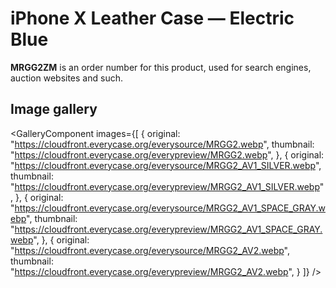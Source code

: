
# iPhone X Leather Case — Electric Blue

<Callout type='info' emoji='👉🏻'>**MRGG2ZM** is an order number for this product, used for search engines, auction websites and such.</Callout>

## Image gallery

<GalleryComponent
    images={[
      {
        original: "https://cloudfront.everycase.org/everysource/MRGG2.webp",
        thumbnail: "https://cloudfront.everycase.org/everypreview/MRGG2.webp",
      },
      {
        original: "https://cloudfront.everycase.org/everysource/MRGG2_AV1_SILVER.webp",
        thumbnail: "https://cloudfront.everycase.org/everypreview/MRGG2_AV1_SILVER.webp",
      },
      {
        original: "https://cloudfront.everycase.org/everysource/MRGG2_AV1_SPACE_GRAY.webp",
        thumbnail: "https://cloudfront.everycase.org/everypreview/MRGG2_AV1_SPACE_GRAY.webp",
      },
      {
        original: "https://cloudfront.everycase.org/everysource/MRGG2_AV2.webp",
        thumbnail: "https://cloudfront.everycase.org/everypreview/MRGG2_AV2.webp",
      }
    ]}
  />
